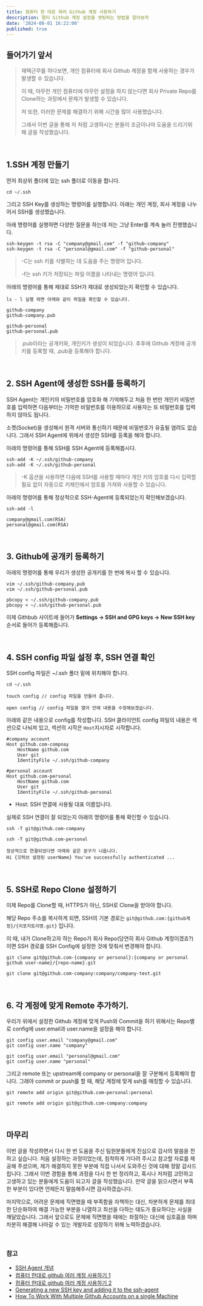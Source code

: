 ```yaml
---
title: 컴퓨터 한 대로 여러 Github 계정 사용하기
description: 멀티 Github 계정 설정을 셋팅하는 방법을 알아보자
date: '2024-08-01 16:22:00'
published: true
---
```


## 들어가기 앞서

> 재택근무를 하다보면, 개인 컴퓨터에 회사 Github 계정을 함께 사용하는 경우가 발생할 수 있습니다.
>
> 이 때, 아무런 개인 컴퓨터에 아무런 설정을 하지 않는다면 회사 Private Repo를 Clone하는 과정에서 문제가 발생할 수 있습니다.
>
> 저 또한, 이러한 문제를 해결하기 위해 시간을 많이 사용했습니다.
>
> 그래서 이번 글을 통해 저 처럼 고생하시는 분들이 조금이나마 도움을 드리기위해 글을 작성했습니다.

<br />

## 1.SSH 계정 만들기

먼저 최상위 폴더에 있는 ssh 폴더로 이동을 합니다.

```cli
cd ~/.ssh
```

그리고 SSH Key를 생성하는 명령어를 실행합니다. 아래는 개인 계정, 회사 계정을 나누어서 SSH를 생성했습니다.

아래 명령어를 실행하면 다양한 질문을 하는데 저는 그냥 Enter를 계속 눌러 진행했습니다.

```cli
ssh-keygen -t rsa -C "company@gmail.com" -f "github-company"
ssh-keygen -t rsa -C "personal@gmail.com" -f "github-personal"
```

> -C는 ssh 키를 식별하는 데 도움을 주는 명령어 입니다.
>
> -f는 ssh 키가 저장되는 파일 이름을 나타내는 명령어 입니다.

아래의 명령어를 통해 제대로 SSH가 제대로 생성되었는지 확인할 수 있습니다.

```cli
ls - l 실행 하면 아래와 같이 파일을 확인할 수 있습니다.

github-company
github-company.pub

github-personal
github-personal.pub
```

> .pub이라는 공개키와, 개인키가 생성이 되었습니다. 추후에 Github 계정에 공개키를 등록할 때, .pub을 등록해야 합니다.

<br />

## 2. SSH Agent에 생성한 SSH를 등록하기

SSH Agent는 개인키의 비밀번호를 암호화 해 기억해두고 처음 한 번만 개인키 비밀번호를 입력하면 다음부터는 기억한 비밀번호를 이용하므로 사용자는 또
비밀번호를 입력하지 않아도 됩니다.

소켓(Socket)을 생성해서 원격 서버와 통신하기 때문에 비밀번호가 유출될 염려도 없습니다.
그래서 SSH Agent에 위에서 생성한 SSH를 등록을 해야 합니다.

아래의 명령어를 통해 SSH를 SSH Agent에 등록해봅시다.

```cli
ssh-add -K ~/.ssh/github-company
ssh-add -K ~/.ssh/github-personal
```

> -K 옵션을 사용하면 다음에 SSH를 사용할 때마다 개인 키의 암호를 다시 입력할 필요 없이 자동으로 키체인에서 암호를 가져와 사용할 수 있습니다.

아래의 명령어를 통해 정상적으로 SSH-Agent에 등록되었는지 확인해보겠습니다.

```cli
ssh-add -l

company@gmail.com(RSA)
personal@gmail.com(RSA)
```

<br />

## 3. Github에 공개키 등록하기

아래의 명령어를 통해 우리가 생성한 공개키를 한 번에 복사 할 수 있습니다.

```cli
vim ~/.ssh/github-company.pub
vim ~/.ssh/github-personal.pub

pbcopy < ~/.ssh/github-company.pub
pbcopy < ~/.ssh/github-personal.pub
```

이제 Githbub 사이트에 들어가 <b>Settings -> SSH and GPG keys -> New SSH key</b> 순서로 들어가 등록해줍니다.

<br />

## 4. SSH config 파일 설정 후, SSH 연결 확인

SSH config 파일은 ~/.ssh 폴더 밑에 위치해야 합니다.

```cli
cd ~/.ssh

touch config // config 파일을 만들어 줍니다.

open config // config 파일을 열어 안에 내용을 수정해보겠습니다.
```

아래와 같은 내용으로 config를 작성합니다. SSH 클라이언트 config 파일의 내용은 섹션으로 나눠져 있고, 섹션의 시작은 `Host`지시자로 시작합니다.

```cli
#company account
Host github.com-compnay
    HostName github.com
    User git
    IdentityFile ~/.ssh/github-company

#personal account
Host github.com-personal
    HostName github.com
    User git
    IdentityFile ~/.ssh/github-personal
```

- Host: SSH 연결에 사용될 대표 이름입니다.

실제로 SSH 연결이 잘 되었는지 아래의 명령어를 통해 확인할 수 있습니다.

```cli
ssh -T git@github.com-company

ssh -T git@github.com-personal

정상적으로 연결되었다면 아래와 같은 문구가 나옵니다.
Hi {깃허브 설정된 userName} You've successfully authenticated ...
```

<br />

## 5. SSH로 Repo Clone 설정하기

이제 Repo를 Clone할 때, HTTPS가 아닌, SSH로 Clone을 받아야 합니다.

해당 Repo 주소를 복사하게 되면, SSH의 기본 경로는 `git@github.com:{github계정}/{리포지토리명.git}` 입니다.

이 때, 내가 Clone하고자 하는 Repo가 회사 Repo(당연히 회사 Github 계정이겠죠?)이면 SSH 경로를 SSH Config에 설정한 것에 맞춰서 변경해야 합니다.

```cli
git clone git@github.com-{company or personal}:{company or personal github user-name}/{repo-name}.git

git clone git@github.com-company:company/company-test.git
```

<br />

## 6. 각 계정에 맞게 Remote 추가하기.

우리가 위에서 설정한 Github 계정에 맞게 Push와 Commit을 하기 위해서는 Repo별로 config에 user.email과 user.name을 설정을 해야 합니다.

```cli
git config user.email "company@gmail.com"
git config user.name "company"

git config user.email "personal@gmail.com"
git config user.name "personal"
```

그리고 remote 또는 upstream에 company or personal을 잘 구분해서 등록해야 합니다. 그래야 commit or push를 할 때, 해당 계정에 맞게 ssh를 매칭할 수 있습니다.

```cli
git remote add origin git@github.com-personal:personal

git remote add origin git@github.com-company:company
```

<br />

## 마무리

이번 글을 작성하면서 다시 한 번 도움을 주신 팀원분들에게 진심으로 감사의 말씀을 전하고 싶습니다. 처음 설정하는 과정이었는데, 침착하게 기다려 주시고 참고할 자료를 제공해 주셨으며, 제가 해결하지 못한 부분에 직접 나서서 도와주신 것에 대해 정말 감사드립니다. 그래서 이번 경험을 통해 과정을 다시 한 번 정리하고, 혹시나 저처럼 고민하고 고생하고 있는 분들에게 도움이 되고자 글을 작성했습니다. 만약 글을 읽으시면서 부족한 부분이 있다면 언제든지 말씀해주시면 감사하겠습니다.

마지막으로, 어려운 문제에 직면했을 때 부족함을 자책하는 대신, 차분하게 문제를 최대한 단순화하여 해결 가능한 부분을 나열하고 최선을 다하는 태도가 중요하다는 사실을 깨달았습니다. 그래서 앞으로도 문제에 직면했을 때에는 좌절하는 대신에 심호흡을 하며 차분히 해결해 나아갈 수 있는 개발자로 성장하기 위해 노력하겠습니다.

<br />

### 참고

- [SSH Agent 개념](https://devlog.jwgo.kr/2019/04/17/ssh-keygen-and-ssh-agent/)
- [컴퓨터 한대로 github 여러 계정 사용하기 1](https://www.irgroup.org/posts/github-%EC%BB%B4%ED%93%A8%ED%84%B0-%ED%95%9C%EB%8C%80%EB%A1%9C-%EC%97%AC%EB%9F%AC-%EA%B3%84%EC%A0%95-%EC%82%AC%EC%9A%A9%ED%95%98%EA%B8%B0/)
- [컴퓨터 한대로 github 여러 계정 사용하기 2](https://usingu.co.kr/frontend/git/%ED%95%9C-%EC%BB%B4%ED%93%A8%ED%84%B0%EC%97%90%EC%84%9C-github-%EA%B3%84%EC%A0%95-%EC%97%AC%EB%9F%AC%EA%B0%9C-%EC%82%AC%EC%9A%A9%ED%95%98%EA%B8%B0/)
- [Generating a new SSH key and adding it to the ssh-agent](https://docs.github.com/en/authentication/connecting-to-github-with-ssh/generating-a-new-ssh-key-and-adding-it-to-the-ssh-agent)
- [How To Work With Multiple Github Accounts on a single Machine](https://gist.github.com/rahularity/86da20fe3858e6b311de068201d279e3)
